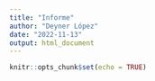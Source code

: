 ---
title: "Informe"
author: "Deyner López"
date: "2022-11-13"
output: html_document
---

```{r setup, include=FALSE}
knitr::opts_chunk$set(echo = TRUE)
```


